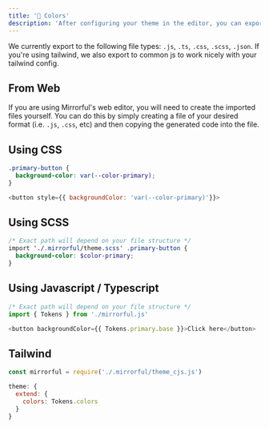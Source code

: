 ```yaml
---
title: '🎨 Colors'
description: 'After configuring your theme in the editor, you can export colors to be used by your app.'
---
```


We currently export to the following file types: `.js`, `.ts`, `.css`, `.scss`, `.json`. If you're using tailwind, we also export to common js to work nicely with your tailwind config.

## From Web

If you are using Mirrorful's web editor, you will need to create the imported files yourself. You can do this by simply creating a file of your desired format (i.e. `.js`, `.css`, etc) and then copying
the generated code into the file.

## Using CSS

```css
.primary-button {
  background-color: var(--color-primary);
}
```

```javascript
<button style={{ backgroundColor: 'var(--color-primary)'}}>
```

## Using SCSS

```scss
/* Exact path will depend on your file structure */
import './.mirrorful/theme.scss' .primary-button {
  background-color: $color-primary;
}
```

## Using Javascript / Typescript

```javascript
/* Exact path will depend on your file structure */
import { Tokens } from './mirrorful.js'

<button backgroundColor={{ Tokens.primary.base }}>Click here</button>
```

## Tailwind

```javascript
const mirrorful = require('./.mirrorful/theme_cjs.js')

theme: {
  extend: {
    colors: Tokens.colors
  }
}
```
